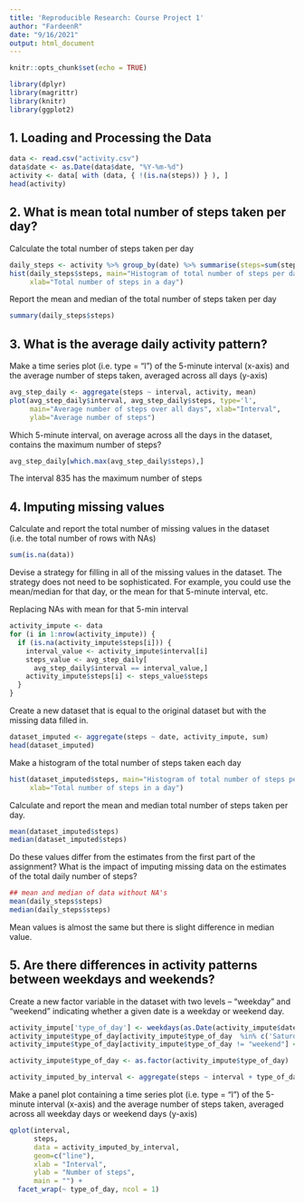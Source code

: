 ---
title: 'Reproducible Research: Course Project 1'
author: "FardeenR"
date: "9/16/2021"
output: html_document
---

```{r setup, include=FALSE}
knitr::opts_chunk$set(echo = TRUE)
```

```{r load-packages, include=FALSE, echo=FALSE}
library(dplyr)
library(magrittr)
library(knitr)
library(ggplot2)
```


## 1. Loading and Processing the Data

```{r}
data <- read.csv("activity.csv")
data$date <- as.Date(data$date, "%Y-%m-%d")
activity <- data[ with (data, { !(is.na(steps)) } ), ]
head(activity)
```



## 2. What is mean total number of steps taken per day?

Calculate the total number of steps taken per day

```{r, echo=TRUE}
daily_steps <- activity %>% group_by(date) %>% summarise(steps=sum(steps))
hist(daily_steps$steps, main="Histogram of total number of steps per day", 
     xlab="Total number of steps in a day")
```



Report the mean and median of the total number of steps taken per day

```{r}
summary(daily_steps$steps)
```



## 3. What is the average daily activity pattern?

Make a time series plot (i.e. type = “l”) of the 5-minute interval (x-axis) and the average number of steps taken, averaged across all days (y-axis)

```{r}
avg_step_daily <- aggregate(steps ~ interval, activity, mean)
plot(avg_step_daily$interval, avg_step_daily$steps, type='l', 
     main="Average number of steps over all days", xlab="Interval", 
     ylab="Average number of steps")
```



Which 5-minute interval, on average across all the days in the dataset, contains the maximum number of steps?

```{r}
avg_step_daily[which.max(avg_step_daily$steps),]
```

The interval 835 has the maximum number of steps



## 4. Imputing missing values

Calculate and report the total number of missing values in the dataset (i.e. the total number of rows with \color{red}{\verb|NA|}NAs)

```{r}
sum(is.na(data))
```

Devise a strategy for filling in all of the missing values in the dataset. The strategy does not need to be sophisticated. For example, you could use the mean/median for that day, or the mean for that 5-minute interval, etc.


Replacing NAs with mean for that 5-min interval

```{r}
activity_impute <- data
for (i in 1:nrow(activity_impute)) {
  if (is.na(activity_impute$steps[i])) {
    interval_value <- activity_impute$interval[i]
    steps_value <- avg_step_daily[
      avg_step_daily$interval == interval_value,]
    activity_impute$steps[i] <- steps_value$steps
  }
}
```



Create a new dataset that is equal to the original dataset but with the missing data filled in.

```{r}
dataset_imputed <- aggregate(steps ~ date, activity_impute, sum)
head(dataset_imputed)
```



Make a histogram of the total number of steps taken each day

```{r}
hist(dataset_imputed$steps, main="Histogram of total number of steps per day (imputed)", 
     xlab="Total number of steps in a day")
```



Calculate and report the mean and median total number of steps taken per day.

```{r}
mean(dataset_imputed$steps)
median(dataset_imputed$steps)
```



Do these values differ from the estimates from the first part of the assignment? What is the impact of imputing missing data on the estimates of the total daily number of steps?

```{r}
## mean and median of data without NA's
mean(daily_steps$steps)
median(daily_steps$steps)
```

Mean values is almost the same but there is slight difference in median value.



## 5. Are there differences in activity patterns between weekdays and weekends?


Create a new factor variable in the dataset with two levels – “weekday” and “weekend” indicating whether a given date is a weekday or weekend day.

```{r}
activity_impute['type_of_day'] <- weekdays(as.Date(activity_impute$date))
activity_impute$type_of_day[activity_impute$type_of_day  %in% c('Saturday','Sunday') ] <- "weekend"
activity_impute$type_of_day[activity_impute$type_of_day != "weekend"] <- "weekday"

activity_impute$type_of_day <- as.factor(activity_impute$type_of_day)

activity_imputed_by_interval <- aggregate(steps ~ interval + type_of_day, activity_impute, mean)
```



Make a panel plot containing a time series plot (i.e. \color{red}{\verb|type = "l"|}type = "l") of the 5-minute interval (x-axis) and the average number of steps taken, averaged across all weekday days or weekend days (y-axis)

```{r}
qplot(interval, 
      steps, 
      data = activity_imputed_by_interval, 
      geom=c("line"),
      xlab = "Interval", 
      ylab = "Number of steps", 
      main = "") +
  facet_wrap(~ type_of_day, ncol = 1)
```
